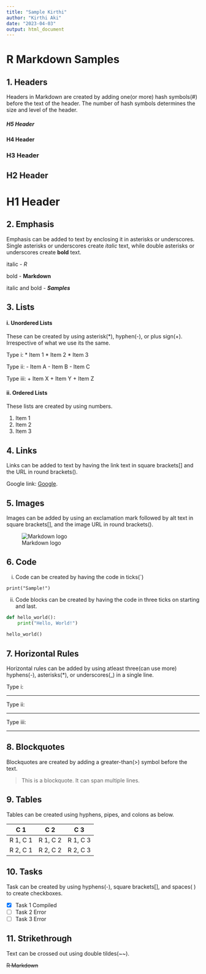 ---
title: "Sample Kirthi"
author: "Kirthi Aki"
date: "2023-04-03"
output: html_document
---


# R Markdown Samples

## 1. Headers

Headers in Markdown are created by adding one(or more) hash symbols(#) before the text of the header. 
The number of hash symbols determines the size and level of the header.

##### H5 Header
#### H4 Header
### H3 Header
## H2 Header
# H1 Header


## 2. Emphasis

Emphasis can be added to text by enclosing it in asterisks or underscores. Single asterisks or underscores create *italic* text, while double asterisks or underscores create **bold** text.

italic - *R*

bold - **Markdown**

italic and bold - ***Samples***


## 3. Lists

#### i. Unordered Lists

These can be created by using asterisk(*), hyphen(-), or plus sign(+).
Irrespective of what we use its the same.

Type i:
* Item 1
* Item 2
* Item 3

Type ii:
- Item A
- Item B
- Item C

Type iii:
+ Item X
+ Item Y
+ Item Z

#### ii. Ordered Lists

These lists are created by using numbers.

1. Item 1
2. Item 2
3. Item 3

## 4. Links

Links can be added to text by having the link text in square brackets[] and the URL in round brackets().

Google link: [Google](https://www.google.com/).

## 5. Images

Images can be added by using an exclamation mark followed by alt text in square brackets[], and the image URL in round brackets().

![Markdown logo](https://upload.wikimedia.org/wikipedia/commons/4/48/Markdown-mark.svg)

## 6. Code

i. Code can be created by having the code in ticks(`) 

`print("Sample!")`

ii. Code blocks can be created by having the code in three ticks on starting and last.

```python
def hello_world():
    print("Hello, World!")
    
hello_world()
```

## 7. Horizontal Rules

Horizontal rules can be added by using atleast three(can use more) hyphens(-), asterisks(*), or underscores(_) in a single line.

Type i:

---

Type ii:

***

Type iii:

___

## 8. Blockquotes

Blockquotes are created by adding a greater-than(>) symbol before the text.

> This is a blockquote.
> It can span multiple lines.

## 9. Tables

Tables can be created using hyphens, pipes, and colons as below.

| C 1       | C 2       | C 3       |
| --------- | --------- | --------- |
| R 1, C 1  | R 1, C 2  | R 1, C 3  |
| R 2, C 1  | R 2, C 2  | R 2, C 3  |

## 10. Tasks

Task can be created by using hyphens(-), square brackets[], and spaces( ) to create checkboxes.

- [x]  Task 1 Compiled
- [ ]  Task 2 Error
- [ ]  Task 3 Error

## 11. Strikethrough

Text can be crossed out using double tildes(~~).

~~R Markdown~~



